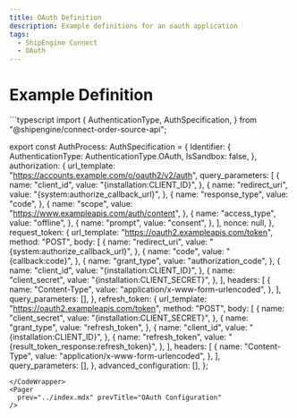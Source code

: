 ```yaml
---
title: OAuth Definition
description: Example definitions for an oauth application
tags:
  - ShipEngine Connect
  - OAuth
---
```

# Example Definition
<CodeWrapper>
```typescript
import {
  AuthenticationType,
  AuthSpecification,
} from "@shipengine/connect-order-source-api";

export const AuthProcess: AuthSpecification = {
  Identifier: {
    AuthenticationType: AuthenticationType.OAuth,
    IsSandbox: false,
  },
  authorization: {
    url_template: "https://accounts.example.com/o/oauth2/v2/auth",
    query_parameters: [
      {
        name: "client_id",
        value: "{installation:CLIENT_ID}",
      },
      {
        name: "redirect_uri",
        value: "{system:authorize_callback_url}",
      },
      {
        name: "response_type",
        value: "code",
      },
      {
        name: "scope",
        value: "https://www.exampleapis.com/auth/content",
      },
      {
        name: "access_type",
        value: "offline",
      },
      {
        name: "prompt",
        value: "consent",
      },
    ],
    nonce: null,
  },
  request_token: {
    url_template: "https://oauth2.exampleapis.com/token",
    method: "POST",
    body: [
      {
        name: "redirect_uri",
        value: "{system:authorize_callback_url}",
      },
      {
        name: "code",
        value: "{callback:code}",
      },
      {
        name: "grant_type",
        value: "authorization_code",
      },
      {
        name: "client_id",
        value: "{installation:CLIENT_ID}",
      },
      {
        name: "client_secret",
        value: "{installation:CLIENT_SECRET}",
      },
    ],
    headers: [
      {
        name: "Content-Type",
        value: "application/x-www-form-urlencoded",
      },
    ],
    query_parameters: [],
  },
  refresh_token: {
    url_template: "https://oauth2.exampleapis.com/token",
    method: "POST",
    body: [
      {
        name: "client_secret",
        value: "{installation:CLIENT_SECRET}",
      },
      {
        name: "grant_type",
        value: "refresh_token",
      },
      {
        name: "client_id",
        value: "{installation:CLIENT_ID}",
      },
      {
        name: "refresh_token",
        value: "{result_token_response:refresh_token}",
      },
    ],
    headers: [
      {
        name: "Content-Type",
        value: "application/x-www-form-urlencoded",
      },
    ],
    query_parameters: [],
  },
  advanced_configuration: [],
};
```
</CodeWrapper>
<Pager
  prev="../index.mdx" prevTitle="OAuth Configuration"
/>
